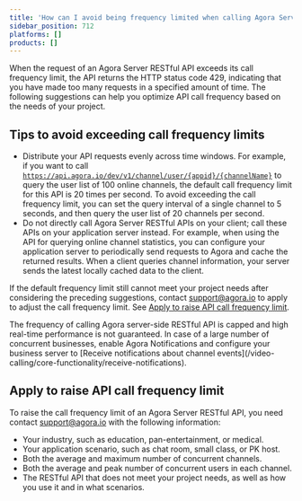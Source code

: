 ```yaml
---
title: 'How can I avoid being frequency limited when calling Agora Server RESTful APIs?'
sidebar_position: 712
platforms: []
products: []
---
```



When the request of an Agora Server RESTful API exceeds its call frequency limit, the API returns the HTTP status code 429, indicating that you have made too many requests in a specified amount of time. The following suggestions can help you optimize API call frequency based on the needs of your project.

## Tips to avoid exceeding call frequency limits

- Distribute your API requests evenly across time windows.
  For example, if you want to call [`https://api.agora.io/dev/v1/channel/user/{appid}/{channelName}`](../../video-calling/reference/channel-management-rest-api) to query the user list of 100 online channels, the default call frequency limit for this API is 20 times per second. To avoid exceeding the call frequency limit, you can set the query interval of a single channel to 5 seconds, and then query the user list of 20 channels per second.
- Do not directly call Agora Server RESTful APIs on your client; call these APIs on your application server instead.
  For example, when using the API for querying online channel statistics, you can configure your application server to periodically send requests to Agora and cache the returned results. When a client queries channel information, your server sends the latest locally cached data to the client.

If the default frequency limit still cannot meet your project needs after considering the preceding suggestions, contact [support@agora.io](mailto:support@agora.io) to apply to adjust the call frequency limit. See <a href="#raiselimit">Apply to raise API call frequency limit</a>.

<Admonition type="info">
The frequency of calling Agora server-side RESTful API is capped and high real-time performance is not guaranteed. In case of a large number of concurrent businesses, enable Agora Notifications and configure your business server to [Receive notifications about channel events](/video-calling/core-functionality/receive-notifications).
</Admonition>

<a name="raiselimit"></a>
## Apply to raise API call frequency limit

To raise the call frequency limit of an Agora Server RESTful API, you need contact [support@agora.io](mailto:support@agora.io) with the following information:

- Your industry, such as education, pan-entertainment, or medical.
- Your application scenario, such as chat room, small class, or PK host.
- Both the average and maximum number of concurrent channels.
- Both the average and peak number of concurrent users in each channel.
- The RESTful API that does not meet your project needs, as well as how you use it and in what scenarios.
